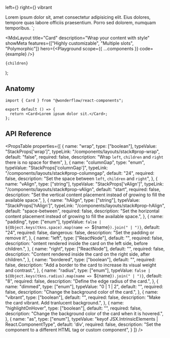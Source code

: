 
  left={<Icon source="message" dimension={32} />}
  right={<Icon source="compass" dimension={32} />}
  vibrant
>
  Lorem ipsum dolor sit, amet consectetur adipisicing elit. Eius
  dolores, tempore quas labore officiis praesentium. Porro sed dolorem,
  numquam temporibus.
</Card>`;

  <MdxLayout
    title="Card"
    description="Wrap your content with style"
    showMeta
    features={["Highly customizable", "Multiple slots", "Polymorphic"]}
    hero={<Playground scope={{ ...components }} code={example} />}
  >
    {children}
  </MdxLayout>
);

## Anatomy

```tsx highlight=1,4
import { Card } from "@wonderflow/react-components";

export default () => {
  return <Card>Lorem ipsum dolor sit.</Card>;
};
```

## API Reference

<PropsTable
  properties={[
    {
      name: "wrap",
      type: ["boolean"],
      typeValue: "StackProps['wrap']",
      typeLink: "/components/layouts/stack#prop-wrap",
      default: "false",
      required: false,
      description: "Wrap `left`, `children` and `right` there is no space for them",
    },
    {
      name: "columnGap",
      type: "enum",
      typeValue: "StackProps['columnGap']",
      typeLink: "/components/layouts/stack#prop-columngap",
      default: "24",
      required: false,
      description: "Set the space between `left`, `children` and `right`",
    },
    {
      name: "vAlign",
      type: ["string"],
      typeValue: "StackProps['vAlign']",
      typeLink: "/components/layouts/stack#prop-vAlign",
      default: "start",
      required: false,
      description:
        "Set the vertical content placement instead of growing to fill the available space.",
    },
    {
      name: "hAlign",
      type: ["string"],
      typeValue: "StackProps['hAlign']",
      typeLink: "/components/layouts/stack#prop-hAlign",
      default: "space-between",
      required: false,
      description:
        "Set the horizontal content placement instead of growing to fill the available space.",
    },
    {
      name: "padding",
      type: ["enum"],
      typeValue: `false | ${Object.keys(tkns.space).map(name => `${name}`).join(" | ")}`,
      default: "24",
      required: false,
      dangerous: false,
      description: "Set the padding or remove it",
    },
    {
      name: "left",
      type: ["ReactNode"],
      default: "",
      required: false,
      description: "ontent rendered inside the card on the left side, before children.",
    },
    {
      name: "right",
      type: ["ReactNode"],
      default: "",
      required: false,
      description: "Content rendered inside the card on the right side, after children.",
    },
    {
      name: "bordered",
      type: ["boolean"],
      default: "",
      required: false,
      description: "Add a border to the card to increase its visual weight and contrast.",
    },
    {
      name: "radius",
      type: ["enum"],
      typeValue: `false | ${Object.keys(tkns.radius).map(name => `${name}`).join(" | ")}`,
      default: "8",
      required: false,
      description: "Define the edge radius of the card.",
    },
    {
      name: "dimmed",
      type: ["enum"],
      typeValue: "0 | 1 | 2",
      default: "",
      required: false,
      description: "Change the background color of the card.",
    },
    {
      name: "vibrant",
      type: ["boolean"],
      default: "",
      required: false,
      description: "Make the card vibrant. Add tranlucent background.",
    },
    {
      name: "highlightOnHover",
      type: ["boolean"],
      default: "",
      required: false,
      description:
        "Change the background color of the card when it is hovered.",
    },
    {
      name: "as",
      type: ["enum"],
      typeValue: "keyof JSX.IntrinsicElements | React.ComponentType<any>",
      default: 'div',
      required: false,
      description:
        "Set the component to a different HTML tag or custom component",
    }
  ]}
/>
